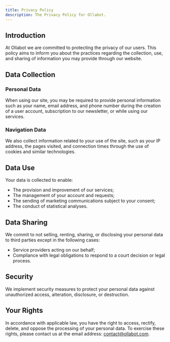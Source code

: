 ```yaml
---
title: Privacy Policy
description: The Privacy Policy for Ollabot.
---
```


## Introduction

At Ollabot we are committed to protecting the privacy of our users. This policy aims to inform you about the practices regarding the collection, use, and sharing of information you may provide through our website.

## Data Collection

### Personal Data

When using our site, you may be required to provide personal information such as your name, email address, and phone number during the creation of a user account, subscription to our newsletter, or while using our services.

### Navigation Data

We also collect information related to your use of the site, such as your IP address, the pages visited, and connection times through the use of cookies and similar technologies.

## Data Use

Your data is collected to enable:

- The provision and improvement of our services;
- The management of your account and requests;
- The sending of marketing communications subject to your consent;
- The conduct of statistical analyses.

## Data Sharing

We commit to not selling, renting, sharing, or disclosing your personal data to third parties except in the following cases:

- Service providers acting on our behalf;
- Compliance with legal obligations to respond to a court decision or legal process.

## Security

We implement security measures to protect your personal data against unauthorized access, alteration, disclosure, or destruction.

## Your Rights

In accordance with applicable law, you have the right to access, rectify, delete, and oppose the processing of your personal data. To exercise these rights, please contact us at the email address: contact@ollabot.com.
